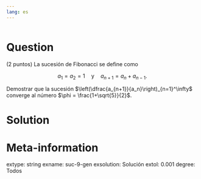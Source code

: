```yaml
---
lang: es
---
```


```r

```

Question
========
(2 puntos) La sucesión de Fibonacci se define como 

$$
a_1 = a_2 = 1 \quad \mbox{y}\quad a_{n+1} = a_n + a_{n-1}.
$$

Demostrar que la sucesión $\left(\dfrac{a_{n+1}}{a_n}\right)_{n=1}^\infty$ converge al número $\phi = \frac{1+\sqrt{5}}{2}$.

Solution
========


Meta-information
================
extype: string
exname: suc-9-gen
exsolution: Solución
extol: 0.001
degree: Todos